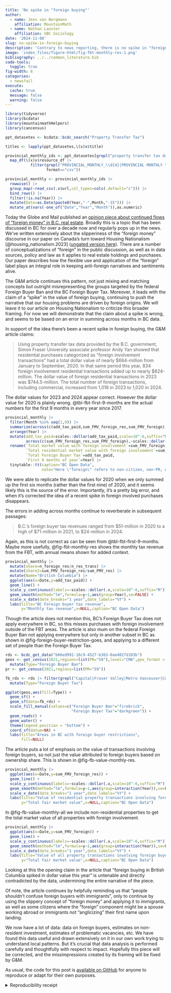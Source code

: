 ```yaml
---
title: 'No spike in "foreign buying"'
author:
  - name: Jens von Bergmann
    affiliation: MountainMath
  - name: Nathan Lauster
    affiliation: UBC Sociology
date: '2024-11-08'
slug: no-spike-in-foreign-buying
description: 'Contrary to news reporting, there is no spike in "foreign buyers" in BC real estate.'
image: 'index_files/figure-html/fig-fbt-monthly-res-1.png'
bibliography: ../../common_literature.bib 
code-tools:
  toggle: true
fig-width: 8
categories:
  - newsfail
execute:
  cache: true
  message: false
  warning: false
---
```


```r
library(tidyverse)
library(bcdata)
library(mountainmathHelpers)
library(cancensus)
```


```r
ppt_datasetes <- bcdata::bcdc_search("Property Transfer Tax")

titles <- lapply(ppt_datasetes,\(x)x$title)

provincial_monthly_ids <- ppt_datasetes[grepl("property transfer tax data",titles,ignore.case = TRUE)] |>
  map_df(\(x)x$resource_df |> 
           filter(grepl("PROVINCIAL_MONTHLY_\\d{4}|PROVINCIAL MONTHLY \\d{4}|provincialmonthly\\d{4}",name,ignore.case=TRUE),
                  format=="csv"))

provincial_monthly <- provincial_monthly_ids |>
  rowwise() |>
  group_map(~read_csv(.x$url,col_types=cols(.default="c"))) |>
  bind_rows() |>
  filter(!is.na(Year)) |>
  mutate(Date=as.Date(paste0(Year,"-",Month,"-15"))) |>
  mutate_at(vars(-one_of("Date","Year","Month")),as.numeric)
```

Today the Globe and Mail published an [opinion piece about continued flows of "foreign money" in B.C. real estate](https://www.theglobeandmail.com/real-estate/vancouver/article-foreign-money-continues-to-flow-into-bc-real-estate/). Broadly this is a topic that has been discussed in BC for over a decade now and regularly pops up in the news. We've written extensively about the slipperiness of the "foreign money" discourse in our paper on Canada's turn toward Housing Nationalism [@housing_nationalism.2023] ([ungated version here](https://open.library.ubc.ca/soa/cIRcle/collections/facultyresearchandpublications/52383/items/1.0438798)). There are a number of conceptualizations of "foreign" in the public discussion, as well as in data sources, policy and law as it applies to real estate holdings and purchases. Our paper describes how the flexible use and application of the "foreign" label plays an integral role in keeping anti-foreign narratives and sentiments alive. 

The G&M article continues this pattern, not just mixing and matching concepts but outright misrepresenting the groups targeted by the federal Foreign Buyer Ban and the BC Foreign Buyer Tax. Moreover, it leads with the claim of a "spike" in the value of foreign buying, continuing to push the narrative that our housing problems are driven by foreign origins. We will leave it to our article on Housing Nationalism to criticize this broader framing. For now we will demonstrate that the claim about a spike is wrong, and seems to be based on an error in summing across months in BC data.

In support of the idea there's been a recent spike in foreign buying, the G&M article claims:

>   Using property transfer tax data provided by the B.C. government, Simon Fraser University associate professor Andy Yan showed that residential purchases categorized as “foreign involvement transactions” had a total dollar value of nearly \$664-million from January to September, 2020. In that same period this year, 834 foreign involvement residential transactions added up to nearly \$824-million. The dollar value of foreign residential transactions in 2023 was \$744.5-million. The total number of foreign transactions, including commercial, increased from 1,018 in 2023 to 1,020 in 2024.

The dollar values for 2023 and 2024 appear correct. However the dollar value for 2020 is plainly wrong. @tbl-fbt-first-9-months are the actual numbers for the first 9 months in every year since 2017.

```r
provincial_monthly |>
  filter(Month %in% seq(1,9)) |>
  summarize(across(c(add_tax_paid,sum_FMV_foreign_res,sum_FMV_foreign),sum),.by=Year) |>
  arrange(Year) |>
  mutate(add_tax_paid=scales::dollar(add_tax_paid,scale=10^-6,suffix="M"),
         across(c(sum_FMV_foreign_res,sum_FMV_foreign),~scales::dollar(.x,scale=10^-9,suffix="bn"))) |>
  rename(`Total market value with foreign involvement`=sum_FMV_foreign,
         `Total residential market value with foreign involvement`=sum_FMV_foreign_res,
         `Total Foreign Buyer Tax`=add_tax_paid,
         `First 9 months of year`=Year) |>
  tinytable::tt(caption="BC Open Data",
                note="Here \"foreign\" refers to non-citizen, non-PR, non-provincial nominees")
```


We were able to replicate the dollar values for 2020 when we only summed up the first six months (rather than the first nine) of 2020, and it seems likely this is the source of the error. Importantly, it's a pretty big error, and when it's corrected the idea of a recent spike in foreign involved purchases disappears. 

The errors in adding across months continue to reverberate in subsequent passages:

>   B.C.’s foreign buyer tax revenues ranged from \$51-million in 2020 to a high of \$71-million in 2021, to \$24-million in 2024.

Again, as this is not correct as can be seen from  @tbl-fbt-first-9-months. Maybe more usefully, @fig-fbt-monthly-res shows the monthly tax revenue from the FBT, with annual means shown for added context.

```r
provincial_monthly |>
  mutate(share=n_foreign_res/n_res_trans) |>
  mutate(share2=sum_FMV_foreign_res/sum_FMV_res) |>
  mutate(Name="British Columbia") |>
  ggplot(aes(x=Date,y=add_tax_paid)) + 
  geom_line() +
  scale_y_continuous(labels=~scales::dollar(.x,scale=10^-6,suffix="M")) +
  geom_smooth(method="lm",formula=y~1,aes(group=Year),se=FALSE) +
  scale_x_date(date_breaks="1 year",date_labels="%Y") +
  labs(title="BC Foreign buyer tax revenue",
       y="Monthly tax revenue",x=NULL,caption="BC Open Data")
```

Though the article does not mention this, BC's Foreign Buyer Tax does not apply everywhere in BC, so this misses purchases with foreign involvement outside of the FBT areas. The article is also mum on the federal Foreign Buyer Ban not applying everywhere but only in another subset in BC as shown in @fig-foreign-buyer-restriction-goes, and applying to a different set of people than the Foreign Buyer Tax.

```r
rds <- bcdc_get_data("b66ed992-16c9-4527-b363-0ae4827d103b")
geos <- get_census(2021,regions=list(PR="59"),level="CMA",geo_format = "sf") |>
  mutate(Type="Foreign Buyer Ban")
pr <- get_census(2021,regions=list(PR="59")) 

fb_rds <- rds |> filter(grepl("Capital|Fraser Valley|Metro Vancouver|Central Okanagan|Nanaimo",REGIONAL_DISTRICT_NAME)) |>
  mutate(Type="Foreign Buyer Tax")

ggplot(geos,aes(fill=Type)) +
  geom_sf() +
  geom_sf(data=fb_rds) +
  scale_fill_manual(values=c("Foreign Buyer Ban"="firebrick",
                             "Foreign Buyer Tax"="darkgreen")) +
  geom_roads() +
  geom_water() +
  theme(legend.position = "bottom") +
  coord_sf(datum=NA) +
  labs(title="Areas in BC with foreign buyer restrictions",
       fill=NULL)
```

The article puts a lot of emphasis on the value of transactions involving foreign buyers, so not just the value attributed to foreign buyers based on ownership share. This is shown in @fig-fb-value-monthly-res.


```r
provincial_monthly |>
  ggplot(aes(x=Date,y=sum_FMV_foreign_res)) + 
  geom_line() +
  scale_y_continuous(labels=~scales::dollar(.x,scale=10^-6,suffix="M")) +
  geom_smooth(method="lm",formula=y~1,aes(group=interaction(Year)),se=FALSE) +
  scale_x_date(date_breaks="1 year",date_labels="%Y") +
  labs(title="Value of residential property transactions involving foreign buyers",
       y="Total fair market value",x=NULL,caption="BC Open Data")
```


In @fig-fb-value-monthly-all we include non-residential properties to get the total market value of all properties with foreign involvement.

```r
provincial_monthly |>
  ggplot(aes(x=Date,y=sum_FMV_foreign)) + 
  geom_line() +
  scale_y_continuous(labels=~scales::dollar(.x,scale=10^-6,suffix="M")) +
  geom_smooth(method="lm",formula=y~1,aes(group=interaction(Year)),se=FALSE) +
  scale_x_date(date_breaks="1 year",date_labels="%Y") +
  labs(title="Value of all property transactions involving foreign buyers",
       y="Total fair market value",x=NULL,caption="BC Open Data")
```


Looking at this the opening claim in the article that "foreign buying in British Columbia spiked in dollar value this year" is untenable and directly contradicted by the data, undermining the entire narrative of the piece.

Of note, the article continues by helpfully reminding us that "people shouldn’t confuse foreign buyers with immigrants", only to continue by using the slippery concept of "foreign money" and applying it to immigrants, as well as some citizens where the "foreign" component might be a spouse working abroad or immigrants not "anglicizing" their first name upon landing.

We now have a lot of data: data on foreign buyers, estimates on non-resident investment, estimates of problematic vacancies, etc. We have found this data useful and drawn extensively on it in our own work trying to understand local patterns. But it's crucial that data analysis is performed carefully and thoughtfully with respect to impact. Hopefully this piece will be corrected, and the missimpressions created by its framing will be fixed by G&M.


As usual, the code for this post is [available on GitHub](https://github.com/mountainMath/mountain_doodles/blob/main/posts/2024-11-08-no-spike-in-foreign-buying/index.qmd) for anyone to reproduce or adapt for their own purposes.


<details>

<summary>Reproducibility receipt</summary>

```r
## datetime
Sys.time()

## repository
git2r::repository()

## Session info
sessionInfo()
```

</details>




